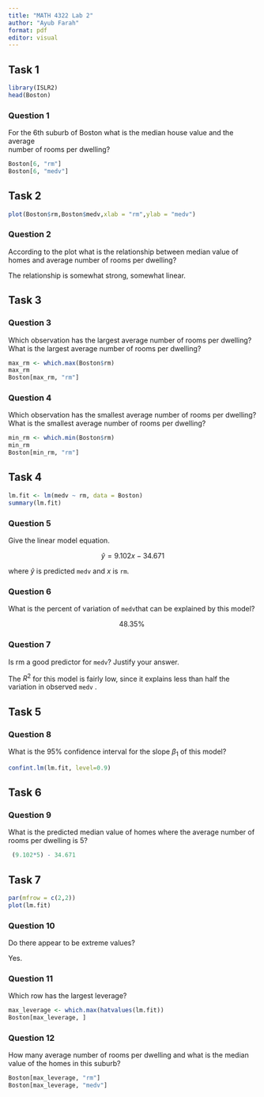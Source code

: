 ```yaml
---
title: "MATH 4322 Lab 2"
author: "Ayub Farah"
format: pdf
editor: visual
---
```


## Task 1

```r
library(ISLR2)
head(Boston)
```

### Question 1

For the 6th suburb of Boston what is the median house value and the average\
number of rooms per dwelling?

```r
Boston[6, "rm"]
Boston[6, "medv"]
```

## Task 2

```r
plot(Boston$rm,Boston$medv,xlab = "rm",ylab = "medv")
```

### Question 2

According to the plot what is the relationship between median value of\
homes and average number of rooms per dwelling?

The relationship is somewhat strong, somewhat linear.

## Task 3

### Question 3

Which observation has the largest average number of rooms per dwelling?\
What is the largest average number of rooms per dwelling?

```r
max_rm <- which.max(Boston$rm)
max_rm
Boston[max_rm, "rm"]
```

### Question 4

Which observation has the smallest average number of rooms per dwelling?\
What is the smallest average number of rooms per dwelling?

```r
min_rm <- which.min(Boston$rm)
min_rm
Boston[min_rm, "rm"]
```

## Task 4

```r
lm.fit <- lm(medv ~ rm, data = Boston)
summary(lm.fit)
```

### Question 5

Give the linear model equation.

$$
\hat{y} = 9.102x - 34.671
$$

where $\hat{y}$ is predicted `medv` and $x$ is `rm`.

### Question 6

What is the percent of variation of `medv`that can be explained by this model?

$$
48.35\%\
$$

### Question 7

Is rm a good predictor for `medv`? Justify your answer.

The $R^2$ for this model is fairly low, since it explains less than half the variation in observed `medv` .

## Task 5

### Question 8 

What is the 95% confidence interval for the slope $\beta_1$ of this model?

```r
confint.lm(lm.fit, level=0.9)
```

## Task 6

### Question 9

What is the predicted median value of homes where the average number of\
rooms per dwelling is 5?

```r
 (9.102*5) - 34.671
```

## Task 7

```r
par(mfrow = c(2,2))
plot(lm.fit)
```

### Question 10

Do there appear to be extreme values?

Yes.

### Question 11

Which row has the largest leverage?

```r
max_leverage <- which.max(hatvalues(lm.fit))
Boston[max_leverage, ]
```

### Question 12

How many average number of rooms per dwelling and what is the median\
value of the homes in this suburb?

```r
Boston[max_leverage, "rm"]
Boston[max_leverage, "medv"]
```

